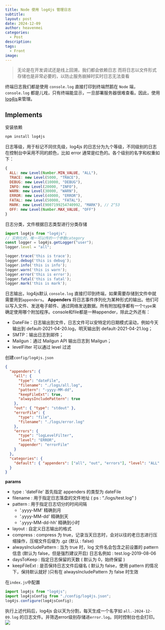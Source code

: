 ```yaml
---
title: Node 使用 log4js 管理日志
subtitle: 
layout: post
date: 2024-12-09
author: heavenmei
categories:
  - Post
description: 
tags:
  - Front
image:
---
```

> 无论是在开发调试还是线上回溯，我们都会依赖日志 ​
> 而将日志以文件形式存储也是非常必要的，以防止服务崩掉时实时日志无法查看 ​

终端日志我们都是使用 `console.log` 直接打印到终端​
然鹅在 `Node` 端，`console.log` 都是儿戏​，只有终端能显示，一旦部署服务器很难查看。因此，使用[log4js](https://github.com/log4js-node/log4js-node)来管理。


## Implements
安装依赖
```bash
npm install log4js
```


日志等级，用于标记不同优先级，log4js 的日志分为九个等级，不同级别的日志在控制台中采用不同的颜色，比如 error 通常是红色的。各个级别的名字和权重如下：
```js
{
  ALL: new Level(Number.MIN_VALUE, "ALL"),
  TRACE: new Level(5000, "TRACE"),
  DEBUG: new Level(10000, "DEBUG"),
  INFO: new Level(20000, "INFO"),
  WARN: new Level(30000, "WARN"),
  ERROR: new Level(40000, "ERROR"),
  FATAL: new Level(50000, "FATAL"),
  MARK: new Level(9007199254740992, "MARK"), // 2^53
  OFF: new Level(Number.MAX_VALUE, "OFF")
}

```



日志分类，文件根据日志类型进行分类存储
```js
import log4js from "log4js";
// 实例化时，唯一可以传的一个参数category
const logger = log4js.getLogger("user");
logger.level = "all";

logger.trace('this is trace');
logger.debug('this is debug');
logger.info('this is info');
logger.warn('this is warn');
logger.error('this is error');
logger.fatal('this is fatal');
logger.mark('this is mark');

```


日志输出，log4js默认 `console.log` 直接打印到终端​，如果需要存储到文件中就需要用到`appenders`。
**Appenders** 将日志事件序列化为某种形式的输出。他们可以写入文件、发送电子邮件、通过网络发送数据。所有附加程序都有一个`type`来确定使用哪个附加程序。console和file都是一种appender，除此之外还有：
- DateFile：日志输出到文件，日志文件可以安特定的日期模式滚动，例如今天输出到 default-2021-04-20.log，明天输出到 default-2021-04-21.log；
- SMTP：输出日志到邮件；
- Mailgun：通过 Mailgun API 输出日志到 Mailgun；
- levelFilter 可以通过 level 过滤

创建`config/log4js.json`
```json
{
  "appenders": {
    "all": {
      "type": "dateFile",
      "filename": "./logs/all.log",
      "pattern": "-yyyy-MM-dd",
      "keepFileExt": true,
      "alwaysIncludePattern": true
    },
    "out": { "type": "stdout" },
    "errorFile": {
      "type": "file",
      "filename": "./logs/error.log"
    },
    "errors": {
      "type": "logLevelFilter",
      "level": "ERROR",
      "appender": "errorFile"
    }
  },
  "categories": {
    "default": { "appenders": ["all", "out", "errors"], "level": "ALL" }
  }
}
```


**params**
- type : 'dateFile' 首先指定 appenders 的类型为 dateFile
- filename : 用于指定日志落盘的文件地址 ( ps : “./logs/test.log” )
- pattern : 用于指定日志切分的时间间隔
	- '.yyyy-MM' 精确到月
	- '.yyyy-MM-dd' 精确到天
	- '.yyyy-MM-dd-hh' 精确到小时
- layout : 自定义日志输出的格式
- compress : compress 为 true，记录当天日志时，会对以往的老日志进行压缩操作，压缩文件后缀为 .gz (默认 : false)
- alwaysIncludePattern : 当为 true 时，log 文件名会包含之前设置的 pattern 信息 (默认为 false，但是强烈建议开启) 日志名例如 : test.log-2019-08-06
- daysToKeep : 指定日志保留的天数 ( 默认为 0，始终保留 )
- keepFileExt : 是否保持日志文件后缀名 ( 默认为 false，使用 pattern 的情况下，保持默认就好 )只有在 alwaysIncludePattern 为 false 时生效


在`index.js`中配置
```js
import log4js from "log4js";
import log4jsConfig from "./config/log4js.json";
log4js.configure(log4jsConfig);
```


执行上述代码后，log4js 会以天为分割，每天生成一个名字如 `all.-2024-12-09.log` 的日志文件。并筛选error级别存储进`error.log`。同时控制台也会打印。
![](assets/2024-12-09-Node-log-storage-20241209123514.png)
